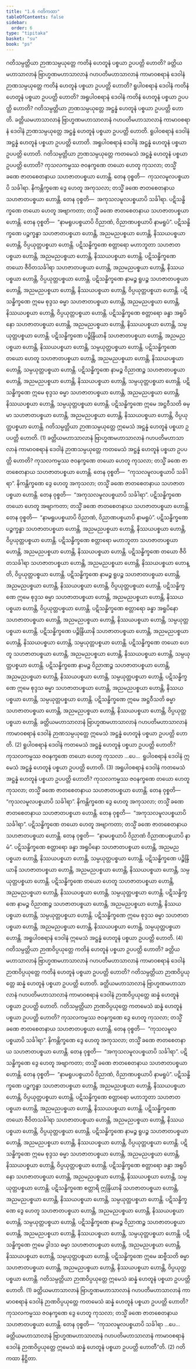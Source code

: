 ```yaml
---
title: "1.6 ဂတိကထာ"
tableOfContents: false
sidebar:
  order: 6
type: "tipitaka"
basket: "su"
book: "ps"
---
```



<DynamicBreadcrumb />

<Division number="231" book="ps" e="ch" v="26" p="266">

<Paragraph number="1258" book="ps">
ဂတိသမ္ပတ္တိယာ ဉာဏသမ္ပယုတ္တေ ကတိနံ ဟေတူနံ ပစ္စယာ ဥပပတ္တိ ဟောတိ? ခတ္တိယမဟာသာလာနံ ဗြာဟ္မဏမဟာသာလာနံ ဂဟပတိမဟာသာလာနံ ကာမာဝစရာနံ ဒေဝါနံ ဉာဏသမ္ပယုတ္တေ ကတိနံ ဟေတူနံ ပစ္စယာ ဥပပတ္တိ ဟောတိ? ရူပါဝစရာနံ ဒေဝါနံ ကတိနံ ဟေတူနံ ပစ္စယာ ဥပပတ္တိ ဟောတိ? အရူပါဝစရာနံ ဒေဝါနံ ကတိနံ ဟေတူနံ ပစ္စယာ ဥပပတ္တိ ဟောတိ?
</Paragraph>

<Paragraph number="1259" book="ps">
ဂတိသမ္ပတ္တိယာ ဉာဏသမ္ပယုတ္တေ အဋ္ဌန္နံ ဟေတူနံ ပစ္စယာ ဥပပတ္တိ ဟောတိ. ခတ္တိယမဟာသာလာနံ ဗြာဟ္မဏမဟာသာလာနံ ဂဟပတိမဟာသာလာနံ ကာမာဝစရာနံ ဒေဝါနံ ဉာဏသမ္ပယုတ္တေ အဋ္ဌန္နံ ဟေတူနံ ပစ္စယာ ဥပပတ္တိ ဟောတိ. ရူပါဝစရာနံ ဒေဝါနံ အဋ္ဌန္နံ ဟေတူနံ ပစ္စယာ ဥပပတ္တိ ဟောတိ. အရူပါဝစရာနံ ဒေဝါနံ အဋ္ဌန္နံ ဟေတူနံ ပစ္စယာ ဥပပတ္တိ ဟောတိ.
</Paragraph>

</Division>
<Division number="232" book="ps" e="ch" v="26" p="266">

<Paragraph number="1260" book="ps">
ဂတိသမ္ပတ္တိယာ ဉာဏသမ္ပယုတ္တေ ကတမေသံ အဋ္ဌန္နံ ဟေတူနံ ပစ္စယာ ဥပပတ္တိ ဟောတိ? ကုသလကမ္မဿ ဇဝနက္ခဏေ တယော ဟေတူ ကုသလာ; တသ္မိံ ခဏေ ဇာတစေတနာယ သဟဇာတပစ္စယာ ဟောန္တိ. တေန ဝုစ္စတိ—  ကုသလမူလပစ္စယာပိ သင်္ခါရာ. နိကန္တိက္ခဏေ ဒွေ ဟေတူ အကုသလာ; တသ္မိံ ခဏေ ဇာတစေတနာယ သဟဇာတပစ္စယာ ဟောန္တိ. တေန ဝုစ္စတိ—  အကုသလမူလပစ္စယာပိ သင်္ခါရာ. ပဋိသန္ဓိက္ခဏေ တယော ဟေတူ အဗျာကတာ; တသ္မိံ ခဏေ ဇာတစေတနာယ သဟဇာတပစ္စယာ ဟောန္တိ. တေန ဝုစ္စတိ—  “နာမရူပပစ္စယာပိ ဝိညာဏံ, ဝိညာဏပစ္စယာပိ နာမရူပံ”.
</Paragraph>

<Paragraph number="1261" book="ps">
ပဋိသန္ဓိက္ခဏေ ပဉ္စက္ခန္ဓာ သဟဇာတပစ္စယာ ဟောန္တိ, အညမညပစ္စယာ ဟောန္တိ, နိဿယပစ္စယာ ဟောန္တိ, ဝိပ္ပယုတ္တပစ္စယာ ဟောန္တိ. ပဋိသန္ဓိက္ခဏေ စတ္တာရော မဟာဘူတာ သဟဇာတပစ္စယာ ဟောန္တိ, အညမညပစ္စယာ ဟောန္တိ, နိဿယပစ္စယာ ဟောန္တိ. ပဋိသန္ဓိက္ခဏေ တယော ဇီဝိတသင်္ခါရာ သဟဇာတပစ္စယာ ဟောန္တိ, အညမညပစ္စယာ ဟောန္တိ, နိဿယပစ္စယာ ဟောန္တိ, ဝိပ္ပယုတ္တပစ္စယာ ဟောန္တိ. ပဋိသန္ဓိက္ခဏေ နာမဉ္စ ရူပဉ္စ သဟဇာတပစ္စယာ ဟောန္တိ, အညမညပစ္စယာ ဟောန္တိ, နိဿယပစ္စယာ ဟောန္တိ, ဝိပ္ပယုတ္တပစ္စယာ ဟောန္တိ. ပဋိသန္ဓိက္ခဏေ ဣမေ စုဒ္ဒသ ဓမ္မာ သဟဇာတပစ္စယာ ဟောန္တိ, အညမညပစ္စယာ ဟောန္တိ, နိဿယပစ္စယာ ဟောန္တိ, ဝိပ္ပယုတ္တပစ္စယာ ဟောန္တိ. ပဋိသန္ဓိက္ခဏေ စတ္တာရော ခန္ဓာ အရူပိနော သဟဇာတပစ္စယာ ဟောန္တိ, အညမညပစ္စယာ ဟောန္တိ, နိဿယပစ္စယာ ဟောန္တိ, သမ္ပယုတ္တပစ္စယာ ဟောန္တိ. ပဋိသန္ဓိက္ခဏေ ပဉ္စိန္ဒြိယာနိ သဟဇာတပစ္စယာ ဟောန္တိ, အညမညပစ္စယာ ဟောန္တိ, နိဿယပစ္စယာ ဟောန္တိ, သမ္ပယုတ္တပစ္စယာ ဟောန္တိ. ပဋိသန္ဓိက္ခဏေ တယော ဟေတူ သဟဇာတပစ္စယာ ဟောန္တိ, အညမညပစ္စယာ ဟောန္တိ, နိဿယပစ္စယာ ဟောန္တိ, သမ္ပယုတ္တပစ္စယာ ဟောန္တိ. ပဋိသန္ဓိက္ခဏေ နာမဉ္စ ဝိညာဏဉ္စ သဟဇာတပစ္စယာ ဟောန္တိ, အညမညပစ္စယာ ဟောန္တိ, နိဿယပစ္စယာ ဟောန္တိ, သမ္ပယုတ္တပစ္စယာ ဟောန္တိ. ပဋိသန္ဓိက္ခဏေ ဣမေ စုဒ္ဒသ ဓမ္မာ သဟဇာတပစ္စယာ ဟောန္တိ, အညမညပစ္စယာ ဟောန္တိ, နိဿယပစ္စယာ ဟောန္တိ, သမ္ပယုတ္တပစ္စယာ ဟောန္တိ. ပဋိသန္ဓိက္ခဏေ ဣမေ အဋ္ဌဝီသတိ ဓမ္မာ သဟဇာတပစ္စယာ ဟောန္တိ, အညမညပစ္စယာ ဟောန္တိ, နိဿယပစ္စယာ ဟောန္တိ, ဝိပ္ပယုတ္တပစ္စယာ ဟောန္တိ. ဂတိသမ္ပတ္တိယာ ဉာဏသမ္ပယုတ္တေ ဣမေသံ အဋ္ဌန္နံ ဟေတူနံ ပစ္စယာ ဥပပတ္တိ ဟောတိ. (1)
</Paragraph>

<Paragraph number="1262" book="ps">
ခတ္တိယမဟာသာလာနံ ဗြာဟ္မဏမဟာသာလာနံ ဂဟပတိမဟာသာလာနံ ကာမာဝစရာနံ ဒေဝါနံ ဉာဏသမ္ပယုတ္တေ ကတမေသံ အဋ္ဌန္နံ ဟေတူနံ ပစ္စယာ ဥပပတ္တိ ဟောတိ? ကုသလကမ္မဿ ဇဝနက္ခဏေ တယော ဟေတူ ကုသလာ; တသ္မိံ ခဏေ ဇာတစေတနာယ သဟဇာတပစ္စယာ ဟောန္တိ. တေန ဝုစ္စတိ—  “ကုသလမူလပစ္စယာပိ သင်္ခါရာ”. နိကန္တိက္ခဏေ ဒွေ ဟေတူ အကုသလာ; တသ္မိံ ခဏေ ဇာတစေတနာယ သဟဇာတပစ္စယာ ဟောန္တိ. တေန ဝုစ္စတိ—  “အကုသလမူလပစ္စယာပိ သင်္ခါရာ”. ပဋိသန္ဓိက္ခဏေ တယော ဟေတူ အဗျာကတာ; တသ္မိံ ခဏေ ဇာတစေတနာယ သဟဇာတပစ္စယာ ဟောန္တိ. တေန ဝုစ္စတိ—  “နာမရူပပစ္စယာပိ ဝိညာဏံ, ဝိညာဏပစ္စယာပိ နာမရူပံ”.
</Paragraph>

<Paragraph number="1263" book="ps">
ပဋိသန္ဓိက္ခဏေ ပဉ္စက္ခန္ဓာ သဟဇာတပစ္စယာ ဟောန္တိ, အညမညပစ္စယာ ဟောန္တိ, နိဿယပစ္စယာ ဟောန္တိ, ဝိပ္ပယုတ္တပစ္စယာ ဟောန္တိ. ပဋိသန္ဓိက္ခဏေ စတ္တာရော မဟာဘူတာ သဟဇာတပစ္စယာ ဟောန္တိ, အညမညပစ္စယာ ဟောန္တိ, နိဿယပစ္စယာ ဟောန္တိ. ပဋိသန္ဓိက္ခဏေ တယော ဇီဝိတသင်္ခါရာ သဟဇာတပစ္စယာ ဟောန္တိ, အညမညပစ္စယာ ဟောန္တိ, နိဿယပစ္စယာ ဟောန္တိ, ဝိပ္ပယုတ္တပစ္စယာ ဟောန္တိ. ပဋိသန္ဓိက္ခဏေ နာမဉ္စ ရူပဉ္စ သဟဇာတပစ္စယာ ဟောန္တိ, အညမညပစ္စယာ ဟောန္တိ, နိဿယပစ္စယာ ဟောန္တိ, ဝိပ္ပယုတ္တပစ္စယာ ဟောန္တိ. ပဋိသန္ဓိက္ခဏေ ဣမေ စုဒ္ဒသ ဓမ္မာ သဟဇာတပစ္စယာ ဟောန္တိ, အညမညပစ္စယာ ဟောန္တိ, နိဿယပစ္စယာ ဟောန္တိ, ဝိပ္ပယုတ္တပစ္စယာ ဟောန္တိ. ပဋိသန္ဓိက္ခဏေ စတ္တာရော ခန္ဓာ အရူပိနော သဟဇာတပစ္စယာ ဟောန္တိ, အညမညပစ္စယာ ဟောန္တိ, နိဿယပစ္စယာ ဟောန္တိ, သမ္ပယုတ္တပစ္စယာ ဟောန္တိ. ပဋိသန္ဓိက္ခဏေ ပဉ္စိန္ဒြိယာနိ သဟဇာတပစ္စယာ ဟောန္တိ, အညမညပစ္စယာ ဟောန္တိ, နိဿယပစ္စယာ ဟောန္တိ, သမ္ပယုတ္တပစ္စယာ ဟောန္တိ. ပဋိသန္ဓိက္ခဏေ တယော ဟေတူ သဟဇာတပစ္စယာ ဟောန္တိ, အညမညပစ္စယာ ဟောန္တိ, နိဿယပစ္စယာ ဟောန္တိ, သမ္ပယုတ္တပစ္စယာ ဟောန္တိ. ပဋိသန္ဓိက္ခဏေ နာမဉ္စ ဝိညာဏဉ္စ သဟဇာတပစ္စယာ ဟောန္တိ, အညမညပစ္စယာ ဟောန္တိ, နိဿယပစ္စယာ ဟောန္တိ, သမ္ပယုတ္တပစ္စယာ ဟောန္တိ. ပဋိသန္ဓိက္ခဏေ ဣမေ စုဒ္ဒသ ဓမ္မာ သဟဇာတပစ္စယာ ဟောန္တိ, အညမညပစ္စယာ ဟောန္တိ, နိဿယပစ္စယာ ဟောန္တိ, သမ္ပယုတ္တပစ္စယာ ဟောန္တိ. ပဋိသန္ဓိက္ခဏေ ဣမေ အဋ္ဌဝီသတိ ဓမ္မာ သဟဇာတပစ္စယာ ဟောန္တိ, အညမညပစ္စယာ ဟောန္တိ, နိဿယပစ္စယာ ဟောန္တိ, ဝိပ္ပယုတ္တပစ္စယာ ဟောန္တိ. ခတ္တိယမဟာသာလာနံ ဗြာဟ္မဏမဟာသာလာနံ ဂဟပတိမဟာသာလာနံ ကာမာဝစရာနံ ဒေဝါနံ ဉာဏသမ္ပယုတ္တေ ဣမေသံ အဋ္ဌန္နံ ဟေတူနံ ပစ္စယာ ဥပပတ္တိ ဟောတိ. (2)
</Paragraph>

<Paragraph number="1264" book="ps">
ရူပါဝစရာနံ ဒေဝါနံ ကတမေသံ အဋ္ဌန္နံ ဟေတူနံ ပစ္စယာ ဥပပတ္တိ ဟောတိ? ကုသလကမ္မဿ ဇဝနက္ခဏေ တယော ဟေတူ ကုသလာ …ပေ…  ရူပါဝစရာနံ ဒေဝါနံ ဣမေသံ အဋ္ဌန္နံ ဟေတူနံ ပစ္စယာ ဥပပတ္တိ ဟောတိ. (3)
</Paragraph>

<Paragraph number="1265" book="ps">
အရူပါဝစရာနံ ဒေဝါနံ ကတမေသံ အဋ္ဌန္နံ ဟေတူနံ ပစ္စယာ ဥပပတ္တိ ဟောတိ? ကုသလကမ္မဿ ဇဝနက္ခဏေ တယော ဟေတူ ကုသလာ; တသ္မိံ ခဏေ ဇာတစေတနာယ သဟဇာတပစ္စယာ ဟောန္တိ. တေန ဝုစ္စတိ—  “ကုသလမူလပစ္စယာပိ သင်္ခါရာ”. နိကန္တိက္ခဏေ ဒွေ ဟေတူ အကုသလာ; တသ္မိံ ခဏေ ဇာတစေတနာယ သဟဇာတပစ္စယာ ဟောန္တိ. တေန ဝုစ္စတိ—  “အကုသလမူလပစ္စယာပိ သင်္ခါရာ”. ပဋိသန္ဓိက္ခဏေ တယော ဟေတူ အဗျာကတာ; တသ္မိံ ခဏေ ဇာတစေတနာယ သဟဇာတပစ္စယာ ဟောန္တိ. တေန ဝုစ္စတိ—  “နာမပစ္စယာပိ ဝိညာဏံ ဝိညာဏပစ္စယာပိ နာမံ”.
</Paragraph>

<Paragraph number="1266" book="ps">
ပဋိသန္ဓိက္ခဏေ စတ္တာရော ခန္ဓာ အရူပိနော သဟဇာတပစ္စယာ ဟောန္တိ, အညမညပစ္စယာ ဟောန္တိ, နိဿယပစ္စယာ ဟောန္တိ, သမ္ပယုတ္တပစ္စယာ ဟောန္တိ. ပဋိသန္ဓိက္ခဏေ ပဉ္စိန္ဒြိယာနိ သဟဇာတပစ္စယာ ဟောန္တိ, အညမညပစ္စယာ ဟောန္တိ, နိဿယပစ္စယာ ဟောန္တိ, သမ္ပယုတ္တပစ္စယာ ဟောန္တိ. ပဋိသန္ဓိက္ခဏေ တယော ဟေတူ သဟဇာတပစ္စယာ ဟောန္တိ, အညမညပစ္စယာ ဟောန္တိ, နိဿယပစ္စယာ ဟောန္တိ, သမ္ပယုတ္တပစ္စယာ ဟောန္တိ. ပဋိသန္ဓိက္ခဏေ နာမဉ္စ ဝိညာဏဉ္စ သဟဇာတပစ္စယာ ဟောန္တိ, အညမညပစ္စယာ ဟောန္တိ, နိဿယပစ္စယာ ဟောန္တိ, သမ္ပယုတ္တပစ္စယာ ဟောန္တိ. ပဋိသန္ဓိက္ခဏေ ဣမေ စုဒ္ဒသ ဓမ္မာ သဟဇာတပစ္စယာ ဟောန္တိ, အညမညပစ္စယာ ဟောန္တိ, နိဿယပစ္စယာ ဟောန္တိ, သမ္ပယုတ္တပစ္စယာ ဟောန္တိ. အရူပါဝစရာနံ ဒေဝါနံ ဣမေသံ အဋ္ဌန္နံ ဟေတူနံ ပစ္စယာ ဥပပတ္တိ ဟောတိ. (4)
</Paragraph>

</Division>
<Division number="233" book="ps" e="ch" v="26" p="269">

<Paragraph number="1267" book="ps">
ဂတိသမ္ပတ္တိယာ ဉာဏဝိပ္ပယုတ္တေ ကတိနံ ဟေတူနံ ပစ္စယာ ဥပပတ္တိ ဟောတိ? ခတ္တိယမဟာသာလာနံ ဗြာဟ္မဏမဟာသာလာနံ ဂဟပတိမဟာသာလာနံ ကာမာဝစရာနံ ဒေဝါနံ ဉာဏဝိပ္ပယုတ္တေ ကတိနံ ဟေတူနံ ပစ္စယာ ဥပပတ္တိ ဟောတိ?
</Paragraph>

<Paragraph number="1268" book="ps">
ဂတိသမ္ပတ္တိယာ ဉာဏဝိပ္ပယုတ္တေ ဆန္နံ ဟေတူနံ ပစ္စယာ ဥပပတ္တိ ဟောတိ. ခတ္တိယမဟာသာလာနံ ဗြာဟ္မဏမဟာသာလာနံ ဂဟပတိမဟာသာလာနံ ကာမာဝစရာနံ ဒေဝါနံ ဉာဏဝိပ္ပယုတ္တေ ဆန္နံ ဟေတူနံ ပစ္စယာ ဥပပတ္တိ ဟောတိ.
</Paragraph>

<Paragraph number="1269" book="ps">
ဂတိသမ္ပတ္တိယာ ဉာဏဝိပ္ပယုတ္တေ ကတမေသံ ဆန္နံ ဟေတူနံ ပစ္စယာ ဥပပတ္တိ ဟောတိ? ကုသလကမ္မဿ ဇဝနက္ခဏေ ဒွေ ဟေတူ ကုသလာ; တသ္မိံ ခဏေ ဇာတစေတနာယ သဟဇာတပစ္စယာ ဟောန္တိ. တေန ဝုစ္စတိ—  “ကုသလမူလပစ္စယာပိ သင်္ခါရာ”. နိကန္တိက္ခဏေ ဒွေ ဟေတူ အကုသလာ; တသ္မိံ ခဏေ ဇာတစေတနာယ သဟဇာတပစ္စယာ ဟောန္တိ. တေန ဝုစ္စတိ—  “အကုသလမူလပစ္စယာပိ သင်္ခါရာ”. ပဋိသန္ဓိက္ခဏေ ဒွေ ဟေတူ အဗျာကတာ; တသ္မိံ ခဏေ ဇာတစေတနာယ သဟဇာတပစ္စယာ ဟောန္တိ. တေန ဝုစ္စတိ—  “နာမရူပပစ္စယာပိ ဝိညာဏံ, ဝိညာဏပစ္စယာပိ နာမရူပံ”.
</Paragraph>

<Paragraph number="1270" book="ps">
ပဋိသန္ဓိက္ခဏေ ပဉ္စက္ခန္ဓာ သဟဇာတပစ္စယာ ဟောန္တိ, အညမညပစ္စယာ ဟောန္တိ, နိဿယပစ္စယာ ဟောန္တိ, ဝိပ္ပယုတ္တပစ္စယာ ဟောန္တိ. ပဋိသန္ဓိက္ခဏေ စတ္တာရော မဟာဘူတာ သဟဇာတပစ္စယာ ဟောန္တိ, အညမညပစ္စယာ ဟောန္တိ, နိဿယပစ္စယာ ဟောန္တိ. ပဋိသန္ဓိက္ခဏေ တယော ဇီဝိတသင်္ခါရာ သဟဇာတပစ္စယာ ဟောန္တိ, အညမညပစ္စယာ ဟောန္တိ, နိဿယပစ္စယာ ဟောန္တိ, ဝိပ္ပယုတ္တပစ္စယာ ဟောန္တိ. ပဋိသန္ဓိက္ခဏေ နာမဉ္စ ရူပဉ္စ သဟဇာတပစ္စယာ ဟောန္တိ, အညမညပစ္စယာ ဟောန္တိ, နိဿယပစ္စယာ ဟောန္တိ, ဝိပ္ပယုတ္တပစ္စယာ ဟောန္တိ. ပဋိသန္ဓိက္ခဏေ ဣမေ စုဒ္ဒသ ဓမ္မာ သဟဇာတပစ္စယာ ဟောန္တိ, အညမညပစ္စယာ ဟောန္တိ, နိဿယပစ္စယာ ဟောန္တိ, ဝိပ္ပယုတ္တပစ္စယာ ဟောန္တိ. ပဋိသန္ဓိက္ခဏေ စတ္တာရော ခန္ဓာ အရူပိနော သဟဇာတပစ္စယာ ဟောန္တိ, အညမညပစ္စယာ ဟောန္တိ, နိဿယပစ္စယာ ဟောန္တိ, သမ္ပယုတ္တပစ္စယာ ဟောန္တိ. ပဋိသန္ဓိက္ခဏေ စတ္တာရိ ဣန္ဒြိယာနိ သဟဇာတပစ္စယာ ဟောန္တိ, အညမညပစ္စယာ ဟောန္တိ, နိဿယပစ္စယာ ဟောန္တိ, သမ္ပယုတ္တပစ္စယာ ဟောန္တိ. ပဋိသန္ဓိက္ခဏေ ဒွေ ဟေတူ သဟဇာတပစ္စယာ ဟောန္တိ, အညမညပစ္စယာ ဟောန္တိ, နိဿယပစ္စယာ ဟောန္တိ, သမ္ပယုတ္တပစ္စယာ ဟောန္တိ. ပဋိသန္ဓိက္ခဏေ နာမဉ္စ ဝိညာဏဉ္စ သဟဇာတပစ္စယာ ဟောန္တိ, အညမညပစ္စယာ ဟောန္တိ, နိဿယပစ္စယာ ဟောန္တိ, သမ္ပယုတ္တပစ္စယာ ဟောန္တိ. ပဋိသန္ဓိက္ခဏေ ဣမေ ဒွါဒသ ဓမ္မာ သဟဇာတပစ္စယာ ဟောန္တိ, အညမညပစ္စယာ ဟောန္တိ, နိဿယပစ္စယာ ဟောန္တိ, သမ္ပယုတ္တပစ္စယာ ဟောန္တိ. ပဋိသန္ဓိက္ခဏေ ဣမေ ဆဗ္ဗီသတိ ဓမ္မာ သဟဇာတပစ္စယာ ဟောန္တိ, အညမညပစ္စယာ ဟောန္တိ, နိဿယပစ္စယာ ဟောန္တိ, ဝိပ္ပယုတ္တပစ္စယာ ဟောန္တိ. ဂတိသမ္ပတ္တိယာ ဉာဏဝိပ္ပယုတ္တေ ဣမေသံ ဆန္နံ ဟေတူနံ ပစ္စယာ ဥပပတ္တိ ဟောတိ. (1)
</Paragraph>

<Paragraph number="1271" book="ps">
ခတ္တိယမဟာသာလာနံ ဗြာဟ္မဏမဟာသာလာနံ ဂဟပတိမဟာသာလာနံ ကာမာဝစရာနံ ဒေဝါနံ ဉာဏဝိပ္ပယုတ္တေ ကတမေသံ ဆန္နံ ဟေတူနံ ပစ္စယာ ဥပပတ္တိ ဟောတိ? ကုသလကမ္မဿ ဇဝနက္ခဏေ ဒွေ ဟေတူ ကုသလာ; တသ္မိံ ခဏေ ဇာတစေတနာယ သဟဇာတပစ္စယာ ဟောန္တိ. တေန ဝုစ္စတိ—  “ကုသလမူလပစ္စယာပိ သင်္ခါရာ …ပေ…  ခတ္တိယမဟာသာလာနံ ဗြာဟ္မဏမဟာသာလာနံ ဂဟပတိမဟာသာလာနံ ကာမာဝစရာနံ ဒေဝါနံ ဉာဏဝိပ္ပယုတ္တေ ဣမေသံ ဆန္နံ ဟေတူနံ ပစ္စယာ ဥပပတ္တိ ဟောတီ”တိ. (2)

</Paragraph>
</Division>

<Paragraph number="1272" type="center" book="ps">
ဂတိကထာ နိဋ္ဌိတာ.
</Paragraph>
